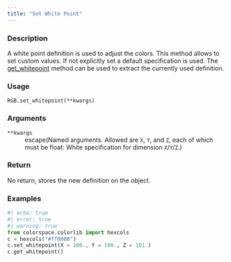 ```yaml
---
title: "Set White Point"
---
```


### Description

A white point definition is used to adjust the colors.
This method allows to set custom values. If not explicitly
set a default specification is used. The [get_whitepoint](colorspace.colorlib.RGB.get_whitepoint.qmd)
method can be used to extract the currently used definition.

### Usage

<pre><code class='language-python'>RGB.set_whitepoint(**kwargs)</code></pre>

### Arguments

<dl class="pyp-list param-list">
  <dt style = "white-space: nowrap; font-family: monospace; vertical-align: top">
   <code id="colorspace.colorlib.RGB.set_whitepoint:**kwargs">**kwargs</code>
  </dt>
 <dd>escape(Named arguments. Allowed are `X`, `Y`, and `Z`,
each of which must be float: White specification for
dimension `X`/`Y`/`Z`.)</dd>
</dl>

### Return

No return, stores the new definition on the object.

### Examples

```python
#| echo: true
#| error: true
#| warning: true
from colorspace.colorlib import hexcols
c = hexcols("#ff0000")
c.set_whitepoint(X = 100., Y = 100., Z = 101.)
c.get_whitepoint()
```




